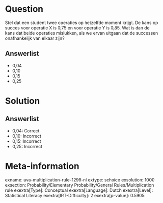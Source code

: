 Question
========

Stel dat een student twee operaties op hetzelfde moment krijgt. De kans
op succes voor operatie X is 0,75 en voor operatie Y is 0,85. Wat is dan
de kans dat beide operaties mislukken, als we ervan uitgaan dat de
successen onafhankelijk van elkaar zijn?

Answerlist
----------

* 0,04
* 0,10
* 0,15
* 0,25

Solution
========

Answerlist
----------

* 0,04: Correct
* 0,10: Incorrect
* 0,15: Incorrect
* 0,25: Incorrect

Meta-information
================
exname: uva-multiplication-rule-1299-nl
extype: schoice
exsolution: 1000
exsection: Probability/Elementary Probability/General Rules/Multiplication rule
exextra[Type]: Conceptual
exextra[Language]: Dutch
exextra[Level]: Statistical Literacy
exextra[IRT-Difficulty]: 2
exextra[p-value]: 0.5905
